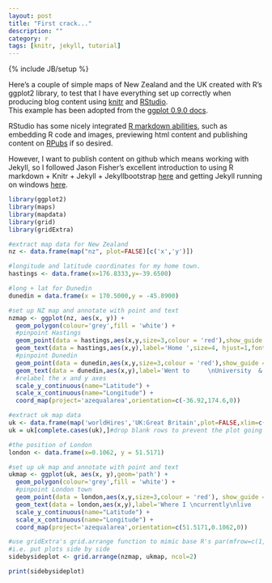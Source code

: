 ```yaml
---
layout: post
title: "First crack..."
description: ""
category: r
tags: [knitr, jekyll, tutorial]
---
```

{% include JB/setup %}

Here's a couple of simple maps of New Zealand and the UK created with R's ggplot2 library, to test that I have everything set up correctly when producing blog content using [knitr](http://yihui.name/knitr/) and [RStudio](http://rstudio.org).   
This example has been adopted from the [ggplot 0.9.0 docs](
http://had.co.nz/ggplot2/docs/coord_map.html). 

RStudio has some nicely integrated [R markdown abilities](http://rstudio.org/docs/authoring/using_markdown), such as embedding R code and images, previewing html content and publishing content on [RPubs](http://rpubs.com/) if so desired.

However, I want to publish content on github which means working with Jekyll, so I followed Jason Fisher's excellent introduction to using R markdown + Knitr + Jekyll + Jekyllbootstrap [here](http://jfisher-usgs.github.com/r/2012/07/03/knitr-jekyll/) and getting Jekyll running on windows [here](http://jfisher-usgs.github.com/lessons/2012/05/30/jekyll-build-on-windows/). 


```r
library(ggplot2)
library(maps)
library(mapdata)
library(grid)
library(gridExtra)

#extract map data for New Zealand 
nz <- data.frame(map("nz", plot=FALSE)[c('x','y')])

#longitude and latitude coordinates for my home town.
hastings <- data.frame(x=176.8333,y=-39.6500)

#long + lat for Dunedin 
dunedin = data.frame(x = 170.5000,y = -45.8900)

#set up NZ map and annotate with point and text 
nzmap <- ggplot(nz, aes(x, y)) +
  geom_polygon(colour='grey',fill = 'white') + 
  #pinpoint Hastings
  geom_point(data = hastings,aes(x,y,size=3,colour = 'red'),show_guide = FALSE) + 
  geom_text(data = hastings,aes(x,y),label='Home ',size=4, hjust=1,fontface='bold') +
  #pinpoint Dunedin
  geom_point(data = dunedin,aes(x,y,size=3,colour = 'red'),show_guide = FALSE) + 
  geom_text(data = dunedin,aes(x,y),label='Went to     \nUniversity  &  \nmet my lovely\n wife here    ',size=4,fontface='bold', hjust=1) +
  #relabel the x and y axes  
  scale_y_continuous(name="Latitude") +
  scale_x_continuous(name="Longitude") +
  coord_map(project='azequalarea',orientation=c(-36.92,174.6,0))

#extract uk map data
uk <- data.frame(map('worldHires','UK:Great Britain',plot=FALSE,xlim=c(-11,3), ylim=c(49,60.9))[c('x','y')])
uk = uk[complete.cases(uk),]#drop blank rows to prevent the plot going nutty

#the position of London
london <- data.frame(x=0.1062, y = 51.5171) 

#set up uk map and annotate with point and text 
ukmap <- ggplot(uk, aes(x, y),geom='path') +
  geom_polygon(colour='grey',fill = 'white') + 
  #pinpoint London town
  geom_point(data = london,aes(x,y,size=3,colour = 'red'), show_guide = FALSE) + 
  geom_text(data = london,aes(x,y),label='Where I \ncurrently\nlive      ',size=4,fontface='bold', hjust=1.2) +
  scale_y_continuous(name="Latitude") +
  scale_x_continuous(name="Longitude") +
  coord_map(project='azequalarea',orientation=c(51.5171,0.1062,0))

#use gridExtra's grid.arrange function to mimic base R's par(mfrow=c(1,2))
#i.e. put plots side by side
sidebysideplot <- grid.arrange(nzmap, ukmap, ncol=2)


```

```r
print(sidebysideplot)
```